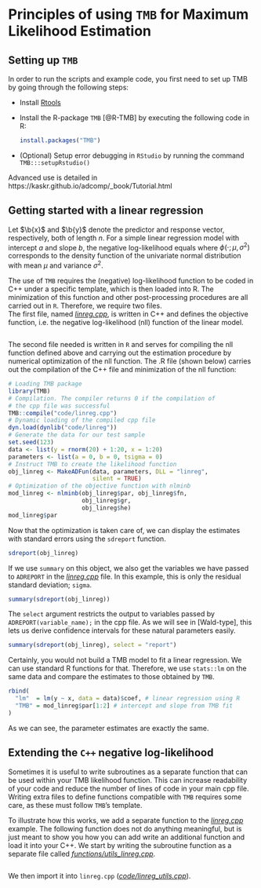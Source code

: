 # Principles of using `TMB` for Maximum Likelihood Estimation

## Setting up `TMB`
In order to run the scripts and example code, you first need to set up TMB by going through the following steps:

- Install [Rtools](https://cran.r-project.org/bin/windows/Rtools/)
- Install the R-package `TMB` [@R-TMB] by executing the following code in R:

  ```r
  install.packages("TMB")
  ```

- (Optional) Setup error debugging in `RStudio` by running the command  `TMB:::setupRstudio()`


Advanced use is detailed in https://kaskr.github.io/adcomp/_book/Tutorial.html

## Getting started with a linear regression

Let $\b{x}$ and $\b{y}$ denote the predictor and response vector, respectively, both of length $n$.
For a simple linear regression model with intercept $a$ and slope $b$, the negative log-likelihood equals
\begin{equation*}
- \log L(a, b, \sigma^2) = - \sum_{i=1}^n \log(\phi(y_i; a + bx_i, \sigma^2)),
\end{equation*}
where $\phi(\cdot; \mu, \sigma^2)$ corresponds to the density function of the univariate normal distribution with mean $\mu$ and variance $\sigma^2$.

The use of `TMB` requires the (negative) log-likelihood function to be coded in C++ under a specific template, which is then loaded into R.
The minimization of this function and other post-processing procedures are all carried out in `R`.
Therefore, we require two files.\
The first file, named [*linreg.cpp*](code/linreg.cpp), is written in C++ and defines the objective function, i.e. the negative log-likelihood (nll) function of the linear model.

```Rcpp
```

The second file needed is written in `R` and serves for compiling the nll function defined above and carrying out the estimation procedure by numerical optimization of the nll function.
The .R file (shown below) carries out the compilation of the C++ file and minimization of the nll function:
```r
# Loading TMB package
library(TMB)
# Compilation. The compiler returns 0 if the compilation of
# the cpp file was successful
TMB::compile("code/linreg.cpp")
# Dynamic loading of the compiled cpp file
dyn.load(dynlib("code/linreg"))
# Generate the data for our test sample
set.seed(123)
data <- list(y = rnorm(20) + 1:20, x = 1:20)
parameters <- list(a = 0, b = 0, tsigma = 0)
# Instruct TMB to create the likelihood function
obj_linreg <- MakeADFun(data, parameters, DLL = "linreg",
                        silent = TRUE)
# Optimization of the objective function with nlminb
mod_linreg <- nlminb(obj_linreg$par, obj_linreg$fn,
                     obj_linreg$gr,
                     obj_linreg$he)
mod_linreg$par
```

Now that the optimization is taken care of, we can display the estimates with standard errors using the `sdreport` function.
```r
sdreport(obj_linreg)
```
If we use `summary` on this object, we also get the variables we have passed to `ADREPORT` in the [*linreg.cpp*](code/linreg.cpp) file. In this example, this is only the residual standard deviation;  `sigma`.
```r
summary(sdreport(obj_linreg))
```
The `select` argument restricts the output to variables passed
by `ADREPORT(variable_name);` in the cpp file.
As we will see in [Wald-type], this lets us derive confidence intervals for these natural parameters easily.
```r
summary(sdreport(obj_linreg), select = "report")
```

Certainly, you would not build a TMB model to fit a linear regression. We can use standard R functions for that. Therefore, we use `stats::lm` on the same data and compare the estimates to those obtained by `TMB`.
```r
rbind(
  "lm"  = lm(y ~ x, data = data)$coef, # linear regression using R
  "TMB" = mod_linreg$par[1:2] # intercept and slope from TMB fit
)
```
As we can see, the parameter estimates are exactly the same.

## Extending the `C++` negative log-likelihood

Sometimes it is useful to write subroutines as a separate function that can be used within your TMB likelihood function. This can increase readability of your code and reduce the number of lines of code in your main cpp file. Writing extra files to define functions compatible with `TMB` requires some care, as these must follow `TMB`'s template.
<!-- It is noteworthy that `linreg.cpp` doesn't have to contain many lines of code, as they can be distributed in other files and loaded. -->

To illustrate how this works, we add a separate function to the [*linreg.cpp*](code/linreg.cpp) example. The following function does not do anything meaningful, but is just meant to show you how you can add write an additional function and load it into your C++. We start by writing the subroutine function as a separate file called [*functions/utils_linreg.cpp*](functions/utils_linreg.cpp).
```Rcpp
```
 We then import it into `linreg.cpp` ([*code/linreg_utils.cpp*](code/linreg_utils.cpp)). 
```Rcpp
```

